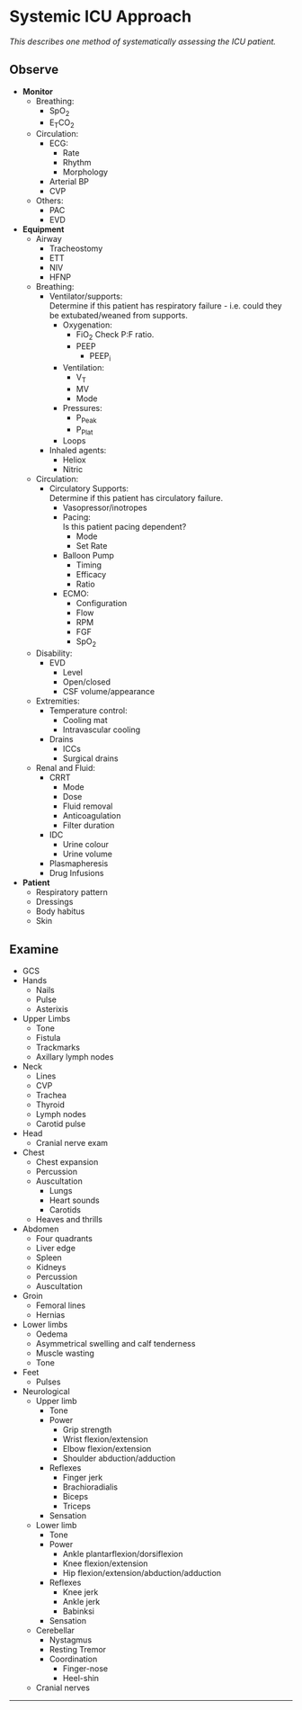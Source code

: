 # Systemic ICU Approach


*This describes one method of systematically assessing the ICU patient.*

## Observe

* **Monitor**
    * Breathing:
        * SpO~2~
        * E~T~CO~2~
    * Circulation:
        * ECG:
            * Rate
            * Rhythm
            * Morphology
        * Arterial BP
        * CVP
    * Others:
        * PAC
        * EVD <br>
* **Equipment**
    * Airway
        * Tracheostomy
        * ETT
        * NIV
        * HFNP
    * Breathing:
        * Ventilator/supports:  
        Determine if this patient has respiratory failure - i.e. could they be extubated/weaned from supports.
            * Oxygenation:
                * FiO~2~
                Check P:F ratio.
                * PEEP
                    * PEEP~i~
            * Ventilation:
                * V~T~
                * MV
                * Mode
            * Pressures:
                * P~Peak~
                * P~Plat~
            * Loops
        * Inhaled agents:
            * Heliox
            * Nitric
    * Circulation:
        * Circulatory Supports:  
        Determine if this patient has circulatory failure.
            * Vasopressor/inotropes
            * Pacing:  
            Is this patient pacing dependent?
                * Mode
                * Set Rate
            * Balloon Pump
                * Timing
                * Efficacy
                * Ratio
            * ECMO:
                * Configuration
                * Flow
                * RPM
                * FGF
                * SpO~2~
    * Disability:
        * EVD
            * Level
            * Open/closed
            * CSF volume/appearance
    * Extremities:
        * Temperature control:
            * Cooling mat
            * Intravascular cooling
        * Drains
            * ICCs
            * Surgical drains
    * Renal and Fluid:
        * CRRT
            * Mode
            * Dose
            * Fluid removal
            * Anticoagulation
            * Filter duration
        * IDC
            * Urine colour
            * Urine volume
        * Plasmapheresis
        * Drug Infusions
* **Patient**
    * Respiratory pattern
    * Dressings
    * Body habitus
    * Skin



## Examine

* GCS
* Hands
    * Nails
    * Pulse
    * Asterixis
* Upper Limbs
    * Tone
    * Fistula
    * Trackmarks
    * Axillary lymph nodes
* Neck
    * Lines
    * CVP
    * Trachea
    * Thyroid
    * Lymph nodes
    * Carotid pulse
* Head
    * Cranial nerve exam
* Chest
    * Chest expansion
    * Percussion
    * Auscultation
        * Lungs
        * Heart sounds
        * Carotids
    * Heaves and thrills
* Abdomen
    * Four quadrants
    * Liver edge
    * Spleen
    * Kidneys
    * Percussion
    * Auscultation
* Groin
    * Femoral lines
    * Hernias
* Lower limbs
    * Oedema
    * Asymmetrical swelling and calf tenderness
    * Muscle wasting
    * Tone
* Feet
    * Pulses
* Neurological
    * Upper limb
        * Tone
        * Power
            * Grip strength
            * Wrist flexion/extension
            * Elbow flexion/extension
            * Shoulder abduction/adduction
        * Reflexes
            * Finger jerk
            * Brachioradialis
            * Biceps
            * Triceps
        * Sensation
    * Lower limb
        * Tone
        * Power
            * Ankle plantarflexion/dorsiflexion
            * Knee flexion/extension
            * Hip flexion/extension/abduction/adduction
        * Reflexes
            * Knee jerk
            * Ankle jerk
            * Babinksi
        * Sensation
    * Cerebellar
        * Nystagmus
        * Resting Tremor
        * Coordination
            * Finger-nose
            * Heel-shin
    * Cranial nerves


---